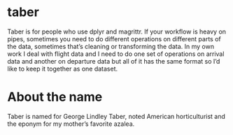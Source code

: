 # taber

Taber is for people who use dplyr and magrittr. If your workflow is heavy on pipes, sometimes you need to do different operations on different parts of the data, sometimes that's cleaning or transforming the data. In my own work I deal with flight data and I need to do one set of operations on arrival data and another on departure data but all of it has the same format so I'd like to keep it together as one dataset. 

# About the name

Taber is named for George Lindley Taber, noted American horticulturist and the eponym for my mother's favorite azalea. 
